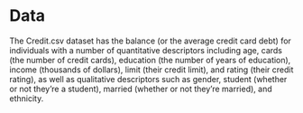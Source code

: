 # Data

The Credit.csv dataset has the balance (or the average credit card debt) for individuals with a number of quantitative descriptors including age, cards (the number of credit cards), education (the number of years of education), income (thousands of dollars), limit (their credit limit), and rating (their credit rating), as well as qualitative descriptors such as gender, student (whether or not they're a student), married (whether or not they're married), and ethnicity. 